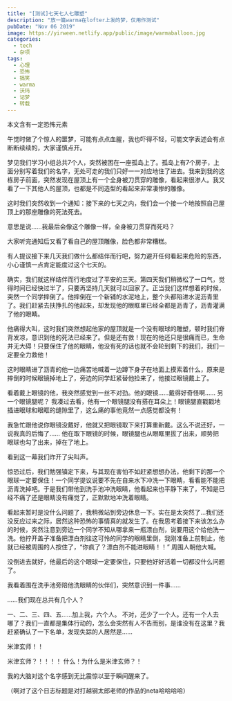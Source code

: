 ---
title: "[测试]七天七人七雕塑"
description: "放一篇warma在lofter上发的梦，仅用作测试"
pubDate: "Nov 06 2019"
image: https://yirween.netlify.app/public/image/warmaballoon.jpg
categories:
  - tech
  - 杂项
tags:
  - 心理
  - 恐怖
  - 搞笑
  - warma
  - 沃玛
  - 记梦
  - 转载
---


<Info>本文含有一定恐怖元素</Info>

午觉时做了个惊人的噩梦，可能有点点血腥，我也吓得不轻，可能文字表述会有点断断续续的，大家谨慎点开。


梦见我们学习小组总共7个人，突然被困在一座孤岛上了。孤岛上有7个房子，上面分别写着我们的名字，无处可走的我们只好一一对应地住了进去。我来到我的这栋房子前面，突然发现在屋顶上有一个全身被刀贯穿的雕像，看起来很渗人。我又看了一下其他人的屋顶，也都是不同造型的看起来非常凄惨的雕像。

这时我们突然收到一个通知：接下来的七天之内，我们会一个接一个地按照自己屋顶上的那座雕像的死法死去。

意思是说……我最后会像这个雕像一样，全身被刀贯穿而死吗？

大家听完通知后又看了看自己的屋顶雕像，脸色都非常糟糕。

有人提议接下来几天我们做什么都结伴而行吧，努力避开任何看起来危险的东西，小心谨慎一点肯定能度过这个七天的。

确实，我们就这样结伴而行地度过了平安的三天。第四天我们稍微松了一口气，觉得时间已经快过半了，只要再坚持几天就可以回家了。正当我们这样想着的时候，突然一个同学摔倒了。他摔倒在一个新铺的水泥地上，整个头都陷进水泥沥青里了。我们赶紧去扶挣扎的他起来，却发现他的眼眶里已经全都是沥青了，沥青灌满了他的眼睛。

他痛得大叫，这时我们突然想起他家的屋顶就是一个没有眼球的雕塑，顿时我们脊背发凉，意识到他的死法已经来了。但是还有救！现在的他还只是很痛而已，生命并无大碍！只要保住了他的眼睛，他没有死的话也就不会轮到剩下的我们，我们一定要全力救他！

这时眼睛进了沥青的他一边痛苦地喊着一边蹲下身子在地面上摸索着什么，原来是摔倒的时候眼镜掉地上了，旁边的同学赶紧替他捡来了，他接过眼镜戴上了。

看着戴上眼镜的他，我突然感觉到一丝不对劲。他的眼镜……戴得好奇怪啊…… 另一个眼镜腿呢？ 我凑过去看，他有一个眼镜腿没有搭在耳朵上！眼镜腿直戳戳地插进眼球和眼眶的缝隙里了，这么痛的事他竟然一点感觉都没有！

我急忙跟他说你眼镜没戴好，他就又把眼镜取下来打算重新戴。这么不说还好，一说我真的后悔了…… 他在取下眼镜的时候，眼镜腿也从眼眶里拔了出来，顺势把眼球也勾了出来，掉在了地上。

看到这一幕我们炸开了尖叫声。

惊恐过后，我们勉强镇定下来，与其现在害怕不如赶紧想想办法，他剩下的那一个眼球一定要保住！一个同学提议说要不先在自来水下冲洗一下眼睛，看看能不能把沥青洗掉吧。于是我们带他到洗手池冲洗眼睛，他看起来也平静下来了，不知是已经不痛了还是眼睛没有痛觉了，正默默地冲洗着眼睛。

看起来暂时是没什么问题了，我稍微站到旁边休息一下。实在是太突然了…我们还没反应过来之际，居然这种恐怖的事情真的就发生了。在我思考着接下来该怎么办的时候，突然注意到旁边一个同学不知从哪拿来一瓶漂白剂，说要用这个给他洗一洗。他拧开盖子准备把漂白剂往这可怜的同学的眼睛里倒，我刚准备上前制止，他就已经被周围的人按住了，“你疯了？漂白剂不能进眼睛！！” 周围人朝他大喊。

没倒进去就好，他最后的这个眼球一定要保住，只要他好好活着一切都没什么问题了。

我看着围在洗手池旁陪他洗眼睛的伙伴们，突然意识到一件事……

……我们现在总共有几个人？

一、二、三、四、五……加上我，六个人。 不对，还少了一个人。还有一个人去哪了？我们一直都是集体行动的，怎么会突然有人不告而别，是谁没有在这里？我赶紧确认了一下名单，发现失踪的人居然是……

米津玄师！！

米津玄师？！！！！ 什么！为什么是米津玄师？！

我的大脑对这个名字感到无比震惊以至于瞬间醒来了。



（啊对了这个日志标题是对打越钢太郎老师的作品的neta哈哈哈哈）